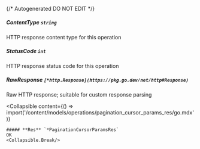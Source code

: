 {/* Autogenerated DO NOT EDIT  */}

##### **ContentType** `string`
HTTP response content type for this operation

##### **StatusCode** `int`
HTTP response status code for this operation

##### **RawResponse** `[*http.Response](https://pkg.go.dev/net/http#Response)`
Raw HTTP response; suitable for custom response parsing

<Collapsible
    content={() => import('/content/models/operations/pagination_cursor_params_res/go.mdx')}
>
    ##### **Res** `*PaginationCursorParamsRes`
    OK
    <Collapsible.Break/>
</Collapsible>

